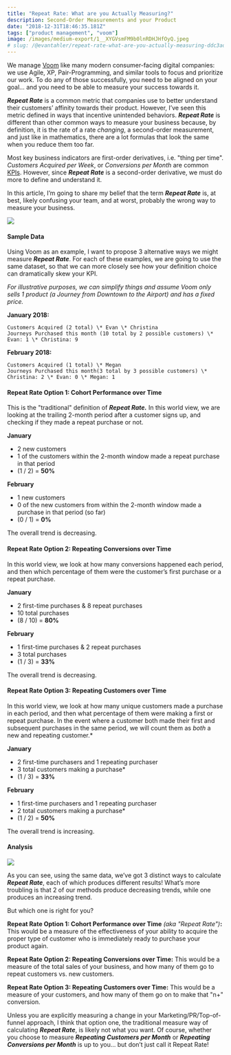 ```yaml
---
title: "Repeat Rate: What are you Actually Measuring?"
description: Second-Order Measurements and your Product
date: "2018-12-31T18:46:35.181Z"
tags: ["product management", "voom"]
image: /images/medium-export/1__XYGVsmFM9b0lnRDHJHfOyQ.jpeg
# slug: /@evantahler/repeat-rate-what-are-you-actually-measuring-ddc3ad49ba04
---
```


We manage [Voom](https://www.voom.flights) like many modern consumer-facing digital companies: we use Agile, XP, Pair-Programming, and similar tools to focus and prioritize our work. To do any of those successfully, you need to be aligned on your goal… and you need to be able to measure your success towards it.

**_Repeat Rate_** is a common metric that companies use to better understand their customers’ affinity towards their product. However, I’ve seen this metric defined in ways that incentive unintended behaviors. **_Repeat Rate_** is different than other common ways to measure your business because, by definition, it is the rate of a rate _changing_, a second-order measurement, and just like in mathematics, there are a lot formulas that look the same when you reduce them too far.

Most key business indicators are first-order derivatives, i.e. "thing per time". _Customers Acquired per Week_, or _Conversions per Month_ are common [KPIs](https://en.wikipedia.org/wiki/Performance_indicator). However, since **_Repeat Rate_** is a second-order derivative, we must do more to define and understand it.

In this article, I’m going to share my belief that the term **_Repeat Rate_** is, at best, likely confusing your team, and at worst, probably the wrong way to measure your business.

![](/images/medium-export/1__XYGVsmFM9b0lnRDHJHfOyQ.jpeg)

#### Sample Data

Using Voom as an example, I want to propose 3 alternative ways we might measure **_Repeat Rate_**. For each of these examples, we are going to use the same dataset, so that we can more closely see how your definition choice can dramatically skew your KPI.

_For illustrative purposes, we can simplify things and assume Voom only sells 1 product (a Journey from Downtown to the Airport) and has a fixed price._

**January 2018:**

```raw
Customers Acquired (2 total) \* Evan \* Christina
Journeys Purchased this month (10 total by 2 possible customers) \* Evan: 1 \* Christina: 9
```

**February 2018:**

```raw
Customers Acquired (1 total) \* Megan
Journeys Purchased this month(3 total by 3 possible customers) \* Christina: 2 \* Evan: 0 \* Megan: 1
```

#### Repeat Rate Option 1: Cohort Performance over Time

This is the "traditional" definition of **_Repeat Rate._** In this world view, we are looking at the trailing 2-month period after a customer signs up, and checking if they made a repeat purchase or not.

**January**

- 2 new customers
- 1 of the customers within the 2-month window made a repeat purchase in that period
- (1 / 2) = **50%**

**February**

- 1 new customers
- 0 of the new customers from within the 2-month window made a purchase in that period (so far)
- (0 / 1) = **0%**

The overall trend is decreasing.

#### **Repeat Rate Option 2: Repeating Conversions over Time**

In this world view, we look at how many conversions happened each period, and then which percentage of them were the customer’s first purchase or a repeat purchase.

**January**

- 2 first-time purchases & 8 repeat purchases
- 10 total purchases
- (8 / 10) = **80%**

**February**

- 1 first-time purchases & 2 repeat purchases
- 3 total purchases
- (1 / 3) = **33%**

The overall trend is decreasing.

#### Repeat Rate Option 3: Repeating Customers over Time

In this world view, we look at how many unique customers made a purchase in each period, and then what percentage of them were making a first or repeat purchase. In the event where a customer both made their first and subsequent purchases in the same period, we will count them as _both_ a new and repeating customer.\*

**January**

- 2 first-time purchasers and 1 repeating purchaser
- 3 total customers making a purchase\*
- (1 / 3) = **33%**

**February**

- 1 first-time purchasers and 1 repeating purchaser
- 2 total customers making a purchase\*
- (1 / 2) = **50%**

The overall trend is increasing.

#### Analysis

![](/images/medium-export/1__q63k__ikuN8__6ob1hrVc3Yw.png)

As you can see, using the same data, we’ve got 3 distinct ways to calculate **_Repeat Rate_**, each of which produces different results! What’s more troubling is that 2 of our methods produce decreasing trends, while one produces an increasing trend.

But which one is right for you?

**Repeat Rate Option 1: Cohort Performance over Time** _(aka "Repeat Rate")_**:** This would be a measure of the effectiveness of your ability to acquire the proper type of customer who is immediately ready to purchase your product again.

**Repeat Rate Option 2: Repeating Conversions over Time:** This would be a measure of the total sales of your business, and how many of them go to repeat customers vs. new customers.

**Repeat Rate Option 3: Repeating Customers over Time:** This would be a measure of your customers, and how many of them go on to make that "n+" conversion.

Unless you are explicitly measuring a change in your Marketing/PR/Top-of-funnel approach, I think that option one, the traditional measure way of calculating **_Repeat Rate_**, is likely not what you want. Of course, whether you choose to measure **_Repeating Customers per Month_** or **_Repeating Conversions per Month_** is up to you… but don’t just call it Repeat Rate!
